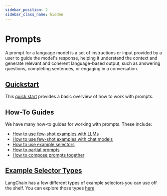 ```yaml
---
sidebar_position: 2
sidebar_class_name: hidden
---
```

# Prompts

A prompt for a language model is a set of instructions or input provided by a user to
guide the model's response, helping it understand the context and generate relevant
and coherent language-based output, such as answering questions, completing sentences,
or engaging in a conversation.

## [Quickstart](./quick_start)

This [quick start](./quick_start) provides a basic overview of how to work with prompts.

## How-To Guides

We have many how-to guides for working with prompts. These include:

- [How to use few-shot examples with LLMs](./few_shot_examples)
- [How to use few-shot examples with chat models](./few_shot_examples_chat)
- [How to use example selectors](./example_selectors)
- [How to partial prompts](./partial)
- [How to compose prompts together](./composition)

## [Example Selector Types](./example_selectors)

LangChain has a few different types of example selectors you can use off the shelf. You can explore those types [here](./example_selectors)
